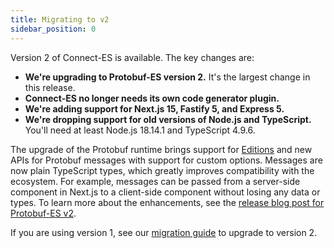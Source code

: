 ```yaml
---
title: Migrating to v2
sidebar_position: 0
---
```


Version 2 of Connect-ES is available. The key changes are:

- **We're upgrading to Protobuf-ES version 2.** It's the largest change in this release.
- **Connect-ES no longer needs its own code generator plugin.**
- **We're adding support for Next.js 15, Fastify 5, and Express 5.**
- **We're dropping support for old versions of Node.js and TypeScript.** You'll need at least Node.js 18.14.1 and TypeScript 4.9.6.

The upgrade of the Protobuf runtime brings support for [Editions](https://buf.build/blog/protobuf-editions-are-here) and new APIs for Protobuf messages with support for custom options. Messages are now plain TypeScript types, which greatly improves compatibility with the ecosystem. For example, messages can be passed from a server-side component in Next.js to a client-side component without losing any data or types. To learn more about the enhancements, see the [release blog post for Protobuf-ES v2](https://buf.build/blog/protobuf-es-v2).

If you are using version 1, see our [migration guide](https://github.com/connectrpc/connect-es/blob/main/MIGRATING.md) to upgrade to version 2.
